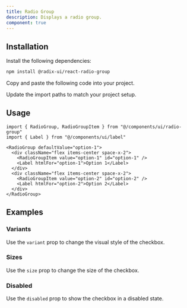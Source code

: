 ```yaml
---
title: Radio Group
description: Displays a radio group.
component: true
---
```


<ComponentPreview
  name="radio-group-default"
  description="A radio group component."
/>

## Installation

<Steps>

<Step>Install the following dependencies:</Step>

```bash
npm install @radix-ui/react-radio-group
```

<Step>Copy and paste the following code into your project.</Step>

<ComponentSource name="radio-group" title="components/ui/radio-group.tsx" />

<Step>Update the import paths to match your project setup.</Step>

</Steps>

## Usage

```tsx
import { RadioGroup, RadioGroupItem } from "@/components/ui/radio-group"
import { Label } from "@/components/ui/label"
```

```tsx
<RadioGroup defaultValue="option-1">
  <div className="flex items-center space-x-2">
    <RadioGroupItem value="option-1" id="option-1" />
    <Label htmlFor="option-1">Option 1</Label>
  </div>
  <div className="flex items-center space-x-2">
    <RadioGroupItem value="option-2" id="option-2" />
    <Label htmlFor="option-2">Option 2</Label>
  </div>
</RadioGroup>
```

## Examples

### Variants

Use the `variant` prop to change the visual style of the checkbox.

<ComponentPreview name="radio-group-variants" />

### Sizes

Use the `size` prop to change the size of the checkbox.

<ComponentPreview name="radio-group-sizes" />

### Disabled

Use the `disabled` prop to show the checkbox in a disabled state.

<ComponentPreview name="radio-group-disabled" />
